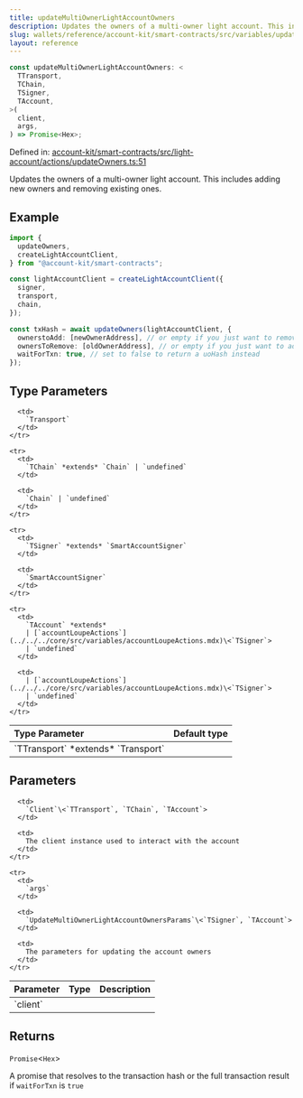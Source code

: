 ```yaml
---
title: updateMultiOwnerLightAccountOwners
description: Updates the owners of a multi-owner light account. This includes adding new owners and removing existing ones.
slug: wallets/reference/account-kit/smart-contracts/src/variables/updateMultiOwnerLightAccountOwners
layout: reference
---
```


```ts
const updateMultiOwnerLightAccountOwners: <
  TTransport,
  TChain,
  TSigner,
  TAccount,
>(
  client,
  args,
) => Promise<Hex>;
```

Defined in: [account-kit/smart-contracts/src/light-account/actions/updateOwners.ts:51](https://github.com/alchemyplatform/aa-sdk/blob/4987bdd63823427c48ec21401b71fa3cfc2d0675/account-kit/smart-contracts/src/light-account/actions/updateOwners.ts#L51)

Updates the owners of a multi-owner light account. This includes adding new owners and removing existing ones.

## Example

```ts
import {
  updateOwners,
  createLightAccountClient,
} from "@account-kit/smart-contracts";

const lightAccountClient = createLightAccountClient({
  signer,
  transport,
  chain,
});

const txHash = await updateOwners(lightAccountClient, {
  ownerstoAdd: [newOwnerAddress], // or empty if you just want to remove owners
  ownersToRemove: [oldOwnerAddress], // or empty if you just want to add owners
  waitForTxn: true, // set to false to return a uoHash instead
});
```

## Type Parameters

<table>
  <thead>
    <tr>
      <th align="left">Type Parameter</th>
      <th align="left">Default type</th>
    </tr>
  </thead>

  <tbody>
    <tr>
      <td>
        `TTransport` *extends* `Transport`
      </td>

      <td>
        `Transport`
      </td>
    </tr>

    <tr>
      <td>
        `TChain` *extends* `Chain` | `undefined`
      </td>

      <td>
        `Chain` | `undefined`
      </td>
    </tr>

    <tr>
      <td>
        `TSigner` *extends* `SmartAccountSigner`
      </td>

      <td>
        `SmartAccountSigner`
      </td>
    </tr>

    <tr>
      <td>
        `TAccount` *extends*
        | [`accountLoupeActions`](../../../core/src/variables/accountLoupeActions.mdx)\<`TSigner`>
        | `undefined`
      </td>

      <td>
        | [`accountLoupeActions`](../../../core/src/variables/accountLoupeActions.mdx)\<`TSigner`>
        | `undefined`
      </td>
    </tr>

  </tbody>
</table>

## Parameters

<table>
  <thead>
    <tr>
      <th align="left">Parameter</th>
      <th align="left">Type</th>
      <th align="left">Description</th>
    </tr>
  </thead>

  <tbody>
    <tr>
      <td>
        `client`
      </td>

      <td>
        `Client`\<`TTransport`, `TChain`, `TAccount`>
      </td>

      <td>
        The client instance used to interact with the account
      </td>
    </tr>

    <tr>
      <td>
        `args`
      </td>

      <td>
        `UpdateMultiOwnerLightAccountOwnersParams`\<`TSigner`, `TAccount`>
      </td>

      <td>
        The parameters for updating the account owners
      </td>
    </tr>

  </tbody>
</table>

## Returns

`Promise`\<`Hex`>

A promise that resolves to the transaction hash or the full transaction result if `waitForTxn` is `true`
